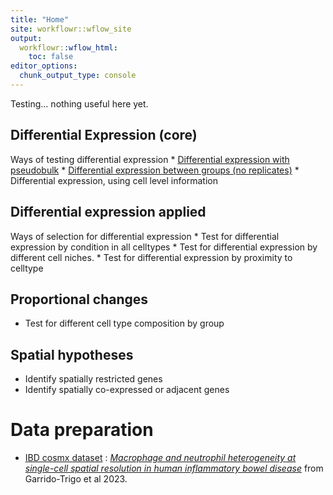```yaml
---
title: "Home"
site: workflowr::wflow_site
output:
  workflowr::wflow_html:
    toc: false
editor_options:
  chunk_output_type: console
---
```



Testing... nothing useful here yet.

## Differential Expression (core)

Ways of testing differential expression
* [Differential expression with pseudobulk](e_DEPseudobulk.html)
* [Differential expression between groups (no replicates)](e_DEWithoutReps.html)
* Differential expression, using cell level information

## Differential expression applied

Ways of selection for differential expression
* Test for differential expression by condition in all celltypes
* Test for differential expression by different cell niches.
* Test for differential expression by proximity to celltype

## Proportional changes

* Test for different cell type composition by group

## Spatial hypotheses

* Identify spatially restricted genes
* Identify spatially co-expressed or adjacent genes



# Data preparation

* [IBD cosmx dataset](d_cosmxIBD.html) :  [_Macrophage and neutrophil heterogeneity at single-cell spatial resolution in human inflammatory bowel disease_](https://www.ncbi.nlm.nih.gov/pubmed/37495570) from Garrido-Trigo et al 2023.


